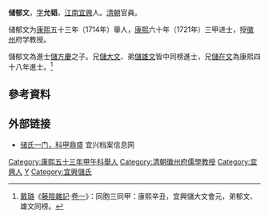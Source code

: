 '''储郁文'''，[[表字|字]]'''允韬'''，[[江南省|江南]][[宜興|宜興]]人。[[清朝|清朝]]官員。

储郁文为[[康熙|康熙]]五十三年（1714年）舉人，[[康熙|康熙]]六十年（1721年）三甲进士，授[[徽州|徽州]]府学教授。

儲郁文為進士[[儲方慶|儲方慶]]之子。兄[[儲大文|儲大文]]、弟[[儲雄文|儲雄文]]皆中同榜進士，兄[[儲在文|儲在文]]為康熙四十八年進士。<ref>[[戴璐|戴璐]]《[[藤陰雜記|藤陰雜記]]·[[s:藤陰雜記/卷1|卷一]]》：同胞三同甲：康熙辛丑，宜興儲大文會元，弟郁文、雄文同榜。</ref>

==參考資料==
{{reflist}}

==外部链接==
*[http://www.yxarchive.gov.cn/show_info02.asp?id=1597&iid=50 储氏一门，科甲鼎盛]{{dead link|date=2017年11月 |bot=InternetArchiveBot |fix-attempted=yes }} 宜兴档案信息网

{{康熙六十年辛丑科殿試金榜}}
{{儲方慶家族}}
{{DEFAULTSORT:Chu儲}}
[[Category:康熙五十三年甲午科舉人|Category:康熙五十三年甲午科舉人]]
[[Category:清朝徽州府儒學教授|Category:清朝徽州府儒學教授]]
[[Category:宜興人|Category:宜興人]]
[[Category:儲姓|Y]]
[[Category:宜興儲氏|Category:宜興儲氏]]